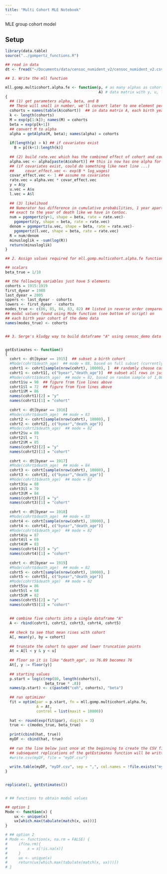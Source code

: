 ```yaml
---
title: "Multi Cohort MLE Notebook"
---
```


MLE group cohort model 

## Setup 

```r
library(data.table)
source("../gompertz_functions.R")

## read in data
dt <- fread("~/Documents/data/censoc_numident_v2/censoc_numident_v2.csv")

## 1. Write the mll function 

mll.gomp.multicohort.alpha.fe <- function(p, # as many alphas as cohorts, and 1 beta
                                          A) # data matrix with y, u, l, and covariates including cohort
{
  ## (1) get parameters alpha, beta, and B
  ## These will small in number, we'll convert later to one element per individual.
  cohorts = names(table(A$cohort))  ## in data matrix A, each birth year is a name is a cohort
  k <- length(cohorts)
  M = exp(p[1:k]); names(M) = cohorts
  beta = exp(p[k+1])
  ## convert M to alpha
  alpha = getAlpha(M, beta); names(alpha) = cohorts
  
  if(length(p) > k) ## if covariates exist
    B = p[(k+1):length(k)]
  
  ## (2) build rate.vec which has the combined effect of cohort and covariates, 1 element for each indiv
  alpha.vec <- alpha[paste(A$cohort)] ## this is now has one alpha for each individual
  ## (if covariates exist, could do something like next line ...)
  ##     covar_effect.vec <- exp(B * log_wages)
  covar_effect.vec <- 1 ## assume no covariates
  rate.vec = alpha.vec * covar_effect.vec
  y = A$y
  u.vec = A$u
  l.vec = A$l
  
  ## (3) likelihood
  ## Numerator has difference in cumulative probabilities, 1 year apart. This works with data that is
  ## exact to the year of death like we have in CenSoc.
  num = pgompertz(y+1, shape = beta, rate = rate.vec)-
    pgompertz(y, shape = beta, rate = rate.vec)
  denom = pgompertz(u.vec, shape = beta, rate = rate.vec)-
    pgompertz(l.vec, shape = beta, rate = rate.vec)
  R = num/denom
  minusloglik = -sum(log(R))
  return(minusloglik)
}


```


```r

## 2. Assign values required for mll.gomp.multicohort.alpha.fe function

## scalars
beta_true = 1/10

## the following variables just have 5 elements
cohorts = 1915:1919
first_dyear = 1988
last_dyear = 2005
uppers <- last_dyear - cohorts
lowers <- first_dyear - cohorts
modes_true <- c(86, 85, 84, 83, 82) ## listed in reverse order compared to Josh's example; derived from
## modal values found using Mode function (see bottom of script) on
## each birth year cohort of the demo data
names(modes_true) <- cohorts


## 3. Serge's kludgy way to build dataframe "A" using censoc_demo data


getEstimates <- function()
{    
  cohrt <- dt[byear == 1915]  ## subset a birth cohort
  #Mode(cohrt$death_age)  ## mode = 88, based on full subset (currently commented out; see Mode function at line 165)
  cohrt1 <- cohrt[sample(nrow(cohrt), 10000), ]  ## randomly choose cases
  cohrt1 <- cohrt1[, c("byear","death_age")]  ## subset all rows in just two columns
  #Mode(cohrt1$death_age)  ## mode = 82, based on random sample of 1,000
  cohrt1$u = 90  ## figure from five lines above 
  cohrt1$l = 72  ## figure from five lines above
  cohrt1$M = 86
  names(cohrt1)[2] = "y"
  names(cohrt1)[1] = "cohort"
  
  cohrt <- dt[byear == 1916]
  #Mode(cohrt$death_age)  ## mode = 83
  cohrt2 <- cohrt[sample(nrow(cohrt), 10000), ]
  cohrt2 <- cohrt2[, c("byear","death_age")]
  #Mode(cohrt2$death_age)  ## mode = 82
  cohrt2$u = 89
  cohrt2$l = 71
  cohrt2$M = 85
  names(cohrt2)[2] = "y"
  names(cohrt2)[1] = "cohort"
  
  cohrt <- dt[byear == 1917]
  #Mode(cohrt$death_age)  ## mode = 84
  cohrt3 <- cohrt[sample(nrow(cohrt), 10000), ]
  cohrt3 <- cohrt3[, c("byear","death_age")]
  #Mode(cohrt3$death_age)  ## mode = 82
  cohrt3$u = 88
  cohrt3$l = 70
  cohrt3$M = 84
  names(cohrt3)[2] = "y"
  names(cohrt3)[1] = "cohort"
  
  cohrt <- dt[byear == 1918]
  #Mode(cohrt$death_age)  ## mode = 83
  cohrt4 <- cohrt[sample(nrow(cohrt), 10000), ]
  cohrt4 <- cohrt4[, c("byear","death_age")]
  #Mode(cohrt4$death_age)  ## mode = 82
  cohrt4$u = 87
  cohrt4$l = 69
  cohrt4$M = 83
  names(cohrt4)[2] = "y"
  names(cohrt4)[1] = "cohort"
  
  cohrt <- dt[byear == 1919]
  #Mode(cohrt$death_age)  ## mode = 82
  cohrt5 <- cohrt[sample(nrow(cohrt), 10000), ]
  cohrt5 <- cohrt5[, c("byear","death_age")]
  #Mode(cohrt5$death_age)  ## mode = 82 
  cohrt5$u = 86
  cohrt5$l = 68
  cohrt5$M = 82
  names(cohrt5)[2] = "y"
  names(cohrt5)[1] = "cohort"
  
  
  ## combine five cohorts into a single dataframe "A"
  A <- rbind(cohrt1, cohrt2, cohrt3, cohrt4, cohrt5)
  
  ## check to see that mean rises with cohort
  A[, mean(y), by = cohort]
  
  ## truncate the cohort to upper and lower truncation points
  At = A[l < y & y < u]
  
  ## floor so it is like "death_age", so 76.89 becomes 76
  At[, y := floor(y)]
  
  ## starting values
  p.start = log(c(rep(80, length(cohorts)),
                  beta_true * .8))
  names(p.start) <- c(paste0("coh", cohorts), "beta")
  
  ## run optimizer
  fit = optim(par = p.start, fn = mll.gomp.multicohort.alpha.fe,
              A = At,
              control = list(maxit = 10000))
  
  hat <- round(exp(fit$par), digits = 3)
  true <- c(modes_true, beta_true)
  
  print(cbind(hat, true))
  myDF <- cbind(hat, true)
  
  ## run the line below just once at the beginning to create the CSV file to which the results from
  ## subsequent replications of the getEstimates function will be written to
  #write.csv(myDF, file = "myDF.csv")
  
  write.table(myDF, "myDF.csv", sep = ",", col.names = !file.exists("myDF.csv"), append = T)
}


replicate(1, getEstimates())


# ## functions to obtain modal values

## option 1
Mode <- function(x) {
    ux <- unique(x)
    ux[which.max(tabulate(match(x, ux)))]
}

# ## option 2
# Mode <- function(x, na.rm = FALSE) {
#     if(na.rm){
#         x = x[!is.na(x)]
#     }
#     ux <- unique(x)
#     return(ux[which.max(tabulate(match(x, ux)))])
# }

```

